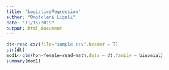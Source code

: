---
title: "LogisticsRegression"
author: "Omotolani Ligali"
date: "11/15/2019"
output: html_document
---

```{r}
dt<-read.csv(file="sample.csv",header = T)
str(dt)
mod1<-glm(hon~female+read+math,data = dt,family = binomial)
summary(mod1)
```
